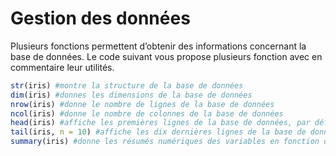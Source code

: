 # Gestion des données 

Plusieurs fonctions permettent d'obtenir des informations concernant la base de données. Le code suivant vous propose plusieurs fonction avec en commentaire leur utilités. 

```r

str(iris) #montre la structure de la base de données 
dim(iris) #donnes les dimensions de la base de données 
nrow(iris) #donne le nombre de lignes de la base de données 
ncol(iris) #donne le nombre de colonnes de la base de données 
head(iris) #affiche les premières lignes de la base de données, par défaut 5 lignes 
tail(iris, n = 10) #affiche les dix dernières lignes de la base de données
summary(iris) #donne les résumés numériques des variables en fonction de leur type
```

